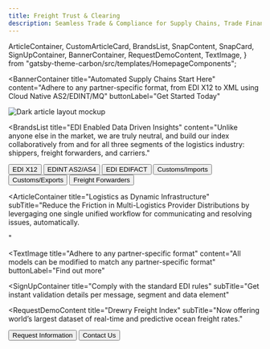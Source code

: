 ```yaml
---
title: Freight Trust & Clearing 
description: Seamless Trade & Compliance for Supply Chains, Trade Finance & Logistics
---
```


  ArticleContainer,
  CustomArticleCard,
  BrandsList,
  SnapContent,
  SnapCard,
  SignUpContainer,
  BannerContainer,
  RequestDemoContent,
  TextImage,
} from "gatsby-theme-carbon/src/templates/HomepageComponents";


<BannerContainer 
  title="Automated Supply Chains Start Here"
  content="Adhere to any partner-specific format, from EDI X12 to XML using Cloud Native AS2/EDINT/MQ"
  buttonLabel="Get Started Today"
>

![Dark article layout mockup](./components/images/Article_05.png)

</BannerContainer>

<BrandsList
  title="EDI Enabled Data Driven Insights"
  content="Unlike anyone else in the market, we are truly neutral, and build our index collaboratively from and for all three segments of the logistics industry: shippers, freight forwarders, and carriers."
  >
  <Row>
    <Column colMd={2} colLg={2}>
      <Button kind="secondary" href="#top">
       EDI X12
      </Button>
    </Column>
    <Column colMd={2} colLg={2}>
      <Button kind="secondary" href="#top">
        EDINT AS2/AS4
      </Button>
    </Column>
    <Column colMd={2} colLg={2}>
      <Button kind="secondary" href="#top">
        EDI EDIFACT
      </Button>
    </Column>
    <Column colMd={2} colLg={2}>
      <Button kind="secondary" href="#top">
        Customs/Imports
      </Button>
    </Column>
    <Column colMd={2} colLg={2}>
      <Button kind="secondary" href="#top">
        Customs/Exports
      </Button>
    </Column>
    <Column colMd={2} colLg={2}>
      <Button kind="secondary" href="#top">
        Freight Forwarders
      </Button>
    </Column>
  </Row>
</BrandsList>

<SnapContent title="Solving the Hardest Problems in Supply Chain
 ">
  <Row>
    <Column colSm={12} colMd={6} colLg={6}>
      <SnapCard
        title="Unworkable"
        buttonLabel="Increasingly complex, closed-source ecosystems"
        content="Broken business processes have significant consequences. We provide consistent workflows to provision, secure, connect, and run a fault-tolerant EDI VAN Network at half the cost per message "
      />
    </Column>
    <Column colSm={12} colMd={6} colLg={6}>
      <SnapCard
        title="Unavoidable"
        buttonLabel="From Regulations to Trade"
        content="Easily share job related information across your network, keeping yourself and your trading communities better informed and able to make more timely decisions. "
      />
    </Column>
    <Column colSm={12} colMd={6} colLg={6}>
       <SnapCard
        title="Urgent"
        buttonLabel="Real Time Workflow"
        content="Submit documents and shipping information in real-time to increase operational efficiency and accuracy."
      />
    </Column>
    <Column colSm={12} colMd={6} colLg={6}>
      <SnapCard
        title="Automated Notifications"
        buttonLabel="Mapping, Batching, and Scheduling"
        content="Status of shipments for clearing, Statements (for Type 3 filings), Invoices, delivery orders, and Forms 7501 and 3461, Drawback reports that provide detail about their entries."
      />
    </Column>
  </Row>
</SnapContent>

<ArticleContainer
  title="Logistics as Dynamic Infrastructure"
  subTitle="Reduce the Friction in Multi-Logistics Provider Distributions by levergaging one single unified workflow for communicating and resolving issues, automatically.
  
  "
>
<Row>
<Column colMd={4} colLg={4}>
    <ArticleCard
      subTitle="Communication"
      title="Managed Connectivity"
      content="
      - Container Automation
      - Tracking and Events
      - Air Waybill Automation
      - Denied Party Screening
      - Electronic Messaging
      - CargoWise Enterprise
      "
      color="dark"
      >

  </ArticleCard>
</Column>
<Column colMd={4} colLg={4}>
    <ArticleCard
      subTitle="Partners"
      title="Network of Networks"
     content="
      - Global Customs
      - Freight Forwarding
      - Schedules and Bookings
      - Container Freight Station
      - Electronic Port Connection
      "
      color="dark"
      >

  </ArticleCard>
</Column>
<Column colMd={4} colLg={4}>
    <ArticleCard
      subTitle="Data Formats & Standards"
      title="Open Source"
      color="dark"
      >

  </ArticleCard>
</Column>
</Row>
</ArticleContainer>



<TextImage 
  title="Adhere to any partner-specific format"
  content="All models can be modified to match any partner-specific format"
  buttonLabel="Find out more"
></TextImage>


<SignUpContainer
  title="Comply with the standard EDI rules"
  subTitle="Get instant validation details per message, segment and data element"
></SignUpContainer>

<RequestDemoContent
  title="Drewry Freight Index"
  subTitle="Now offering world’s largest dataset of real-time and predictive ocean freight rates."
>
  <Button href="#top" kind="secondary">
    Request Information
  </Button>
  <Button href="#top" kind="tertiary">
    Contact Us
  </Button>
</RequestDemoContent>
